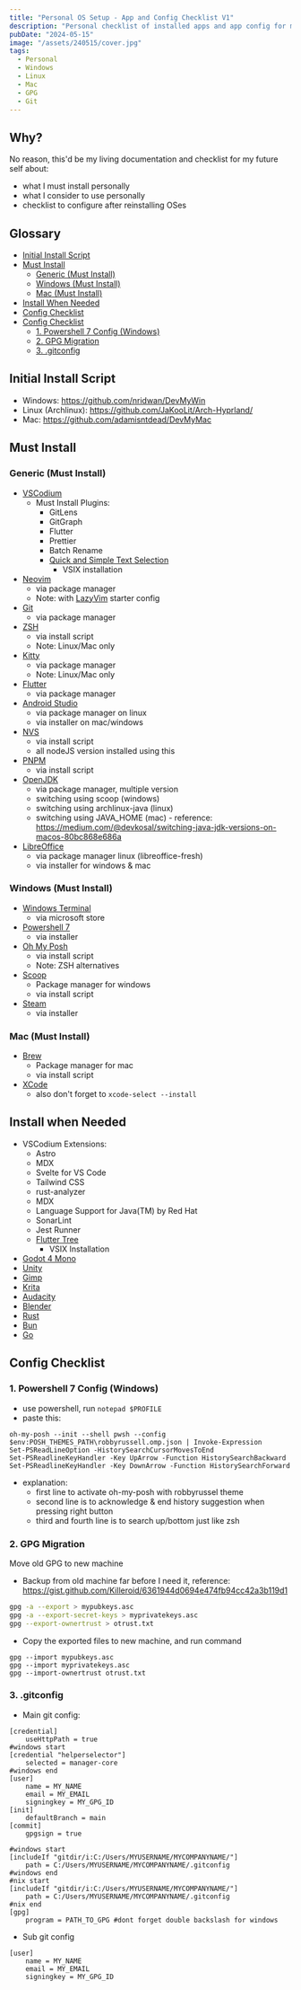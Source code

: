```yaml
---
title: "Personal OS Setup - App and Config Checklist V1"
description: "Personal checklist of installed apps and app config for my machines"
pubDate: "2024-05-15"
image: "/assets/240515/cover.jpg"
tags:
  - Personal
  - Windows
  - Linux
  - Mac
  - GPG
  - Git
---
```


## Why?
No reason, this'd be my living documentation and checklist for my future self about: 
- what I must install personally
- what I consider to use personally
- checklist to configure after reinstalling OSes

## Glossary
- [Initial Install Script](#initial-install-script)
- [Must Install](#must-install)
  - [Generic (Must Install)](#generic-must-install)
  - [Windows (Must Install)](#windows-must-install)
  - [Mac (Must Install)](#mac-must-install)
- [Install When Needed](#install-when-needed)
- [Config Checklist](#config-checklist)
- [Config Checklist](#config-checklist)
  - [1. Powershell 7 Config (Windows)](#1-powershell-7-config-windows)
  - [2. GPG Migration](#2-gpg-migration)
  - [3. .gitconfig](#3-gitconfig)

## Initial Install Script
- Windows: https://github.com/nridwan/DevMyWin
- Linux (Archlinux): https://github.com/JaKooLit/Arch-Hyprland/
- Mac: https://github.com/adamisntdead/DevMyMac

## Must Install

### Generic (Must Install)
- [VSCodium](https://vscodium.com/)
  - Must Install Plugins:
    - GitLens
    - GitGraph
    - Flutter
    - Prettier
    - Batch Rename
    - [Quick and Simple Text Selection](https://marketplace.visualstudio.com/items?itemName=dbankier.vscode-quick-select) 
      - VSIX installation
- [Neovim](https://neovim.io/)
  - via package manager
  - Note: with [LazyVim](https://www.lazyvim.org/) starter config
- [Git](https://git-scm.com/)
  - via package manager
- [ZSH](https://ohmyz.sh/) 
  - via install script
  - Note: Linux/Mac only
- [Kitty](https://sw.kovidgoyal.net/kitty/)
  - via package manager
  - Note: Linux/Mac only
- [Flutter](https://flutter.dev/)
  - via package manager
- [Android Studio](https://developer.android.com/studio)
  - via package manager on linux
  - via installer on mac/windows
- [NVS](https://github.com/jasongin/nvs)
  - via install script
  - all nodeJS version installed using this
- [PNPM](https://pnpm.io)
  - via install script
- [OpenJDK](https://openjdk.org/)
  - via package manager, multiple version
  - switching using scoop (windows)
  - switching using archlinux-java (linux)
  - switching using JAVA_HOME (mac) - reference: https://medium.com/@devkosal/switching-java-jdk-versions-on-macos-80bc868e686a
- [LibreOffice](https://www.libreoffice.org/discover/libreoffice/)
  - via package manager linux (libreoffice-fresh)
  - via installer for windows & mac

### Windows (Must Install)
- [Windows Terminal](https://apps.microsoft.com/detail/9n0dx20hk701)
  - via microsoft store
- [Powershell 7](https://github.com/PowerShell/PowerShell/releases)
  - via installer
- [Oh My Posh](https://ohmyposh.dev/)
  - via install script
  - Note: ZSH alternatives
- [Scoop](https://scoop.sh/)
  - Package manager for windows
  - via install script
- [Steam](https://store.steampowered.com/)
  - via installer

### Mac (Must Install)
- [Brew](https://brew.sh/)
  - Package manager for mac
  - via install script
- [XCode](https://apps.apple.com/us/app/xcode/id497799835?mt=12)
  - also don't forget to `xcode-select --install`

## Install when Needed
- VSCodium Extensions:
  - Astro
  - MDX
  - Svelte for VS Code
  - Tailwind CSS
  - rust-analyzer
  - MDX
  - Language Support for Java(TM) by Red Hat
  - SonarLint
  - Jest Runner
  - [Flutter Tree](https://marketplace.visualstudio.com/items?itemName=marcelovelasquez.flutter-tree) 
    - VSIX Installation
- [Godot 4 Mono](https://godotengine.org/)
- [Unity](https://unity.com/)
- [Gimp](https://www.gimp.org/)
- [Krita](https://krita.org/en/)
- [Audacity](https://www.audacityteam.org/)
- [Blender](https://www.blender.org/download/)
- [Rust](https://www.rust-lang.org/)
- [Bun](https://bun.sh/)
- [Go](https://go.dev/)

## Config Checklist

### 1. Powershell 7 Config (Windows)
- use powershell, run `notepad $PROFILE`
- paste this:
```
oh-my-posh --init --shell pwsh --config $env:POSH_THEMES_PATH\robbyrussell.omp.json | Invoke-Expression
Set-PSReadLineOption -HistorySearchCursorMovesToEnd
Set-PSReadlineKeyHandler -Key UpArrow -Function HistorySearchBackward
Set-PSReadlineKeyHandler -Key DownArrow -Function HistorySearchForward
```
- explanation:
  - first line to activate oh-my-posh with robbyrussel theme
  - second line is to acknowledge & end history suggestion when pressing right button
  - third and fourth line is to search up/bottom just like zsh

### 2. GPG Migration
Move old GPG to new machine

- Backup from old machine far before I need it, reference: https://gist.github.com/Killeroid/6361944d0694e474fb94cc42a3b119d1
```bash
gpg -a --export > mypubkeys.asc
gpg -a --export-secret-keys > myprivatekeys.asc
gpg --export-ownertrust > otrust.txt
```

- Copy the exported files to new machine, and run command
```
gpg --import mypubkeys.asc
gpg --import myprivatekeys.asc
gpg --import-ownertrust otrust.txt
```

### 3. .gitconfig
- Main git config:
```.gitconfig
[credential]
	useHttpPath = true
#windows start
[credential "helperselector"]
	selected = manager-core
#windows end
[user]
	name = MY_NAME
	email = MY_EMAIL
	signingkey = MY_GPG_ID
[init]
	defaultBranch = main
[commit]
	gpgsign = true

#windows start
[includeIf "gitdir/i:C:/Users/MYUSERNAME/MYCOMPANYNAME/"]
	path = C:/Users/MYUSERNAME/MYCOMPANYNAME/.gitconfig
#windows end
#nix start
[includeIf "gitdir/i:C:/Users/MYUSERNAME/MYCOMPANYNAME/"]
	path = C:/Users/MYUSERNAME/MYCOMPANYNAME/.gitconfig
#nix end
[gpg]
	program = PATH_TO_GPG #dont forget double backslash for windows
```

- Sub git config
```.gitconfig
[user]
	name = MY_NAME
	email = MY_EMAIL
	signingkey = MY_GPG_ID
```
